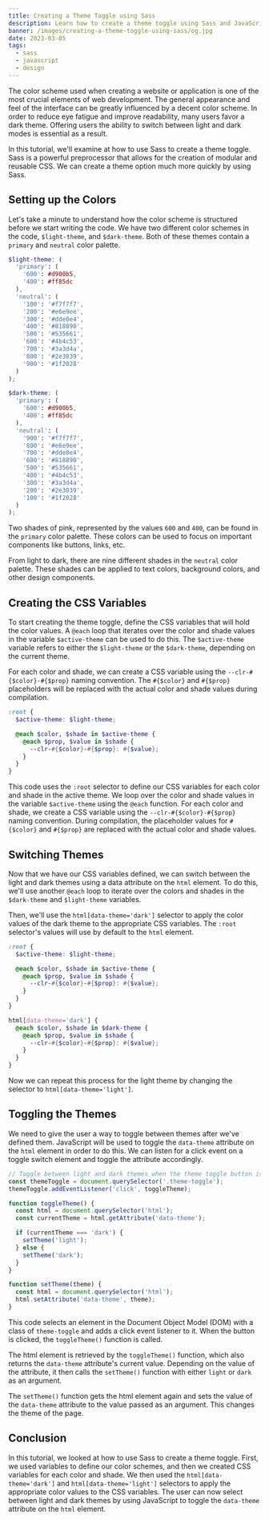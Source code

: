 ```yaml
---
title: Creating a Theme Toggle using Sass
description: Learn how to create a theme toggle using Sass and JavaScript to allow users to switch between light and dark themes on your website or application.
banner: /images/creating-a-theme-toggle-using-sass/og.jpg
date: 2023-03-05
tags:
  - sass
  - javascript
  - design
---
```


The color scheme used when creating a website or application is one of the most crucial elements of web development. The general appearance and feel of the interface can be greatly influenced by a decent color scheme. In order to reduce eye fatigue and improve readability, many users favor a dark theme. Offering users the ability to switch between light and dark modes is essential as a result.

In this tutorial, we'll examine at how to use Sass to create a theme toggle. Sass is a powerful preprocessor that allows for the creation of modular and reusable CSS. We can create a theme option much more quickly by using Sass.

## Setting up the Colors

Let's take a minute to understand how the color scheme is structured before we start writing the code. We have two different color schemes in the code, `$light-theme`, and `$dark-theme`. Both of these themes contain a `primary` and `neutral` color palette.

```scss:scss/abstracts/_colors.scss
$light-theme: (
  'primary': (
    '600': #d900b5,
    '400': #ff85dc
  ),
  'neutral': (
    '100': '#f7f7f7',
    '200': '#e6e9ee',
    '300': '#dde0e4',
    '400': '#818890',
    '500': '#535661',
    '600': '#4b4c53',
    '700': '#3a3d4a',
    '800': '#2e3039',
    '900': '#1f2028'
  )
);

$dark-theme: (
  'primary': (
    '600': #d900b5,
    '400': #ff85dc
  ),
  'neutral': (
    '900': '#f7f7f7',
    '800': '#e6e9ee',
    '700': '#dde0e4',
    '600': '#818890',
    '500': '#535661',
    '400': '#4b4c53',
    '300': '#3a3d4a',
    '200': '#2e3039',
    '100': '#1f2028'
  )
);
```

Two shades of pink, represented by the values `600` and `400`, can be found in the `primary` color palette. These colors can be used to focus on important components like buttons, links, etc.

From light to dark, there are nine different shades in the `neutral` color palette. These shades can be applied to text colors, background colors, and other design components.

## Creating the CSS Variables

To start creating the theme toggle, define the CSS variables that will hold the color values. A `@each` loop that iterates over the color and shade values in the variable `$active-theme` can be used to do this. The `$active-theme` variable refers to either the `$light-theme` or the `$dark-theme`, depending on the current theme.

For each color and shade, we can create a CSS variable using the `--clr-#{$color}-#{$prop}` naming convention. The `#{$color}` and `#{$prop}` placeholders will be replaced with the actual color and shade values during compilation.

```scss:scss/base/_root.scss
:root {
  $active-theme: $light-theme;

  @each $color, $shade in $active-theme {
    @each $prop, $value in $shade {
      --clr-#{$color}-#{$prop}: #{$value};
    }
  }
}
```

This code uses the `:root` selector to define our CSS variables for each color and shade in the active theme. We loop over the color and shade values in the variable `$active-theme` using the `@each` function. For each color and shade, we create a CSS variable using the `--clr-#{$color}-#{$prop}` naming convention. During compilation, the placeholder values for `#{$color}` and `#{$prop}` are replaced with the actual color and shade values.

## Switching Themes

Now that we have our CSS variables defined, we can switch between the light and dark themes using a data attribute on the `html` element. To do this, we'll use another `@each` loop to iterate over the colors and shades in the `$dark-theme` and `$light-theme` variables.

Then, we'll use the `html[data-theme='dark']` selector to apply the color values of the dark theme to the appropriate CSS variables. The `:root` selector's values will use by default to the `html` element.

```scss:scss/base/_root.scss
:root {
  $active-theme: $light-theme;

  @each $color, $shade in $active-theme {
    @each $prop, $value in $shade {
      --clr-#{$color}-#{$prop}: #{$value};
    }
  }
}

html[data-theme='dark'] {
  @each $color, $shade in $dark-theme {
    @each $prop, $value in $shade {
      --clr-#{$color}-#{$prop}: #{$value};
    }
  }
}
```

Now we can repeat this process for the light theme by changing the selector to `html[data-theme='light']`.

## Toggling the Themes

We need to give the user a way to toggle between themes after we've defined them. JavaScript will be used to toggle the `data-theme` attribute on the `html` element in order to do this. We can listen for a click event on a toggle switch element and toggle the attribute accordingly.

```js
// Toggle between light and dark themes when the theme toggle button is clicked
const themeToggle = document.querySelector('.theme-toggle');
themeToggle.addEventListener('click', toggleTheme);

function toggleTheme() {
  const html = document.querySelector('html');
  const currentTheme = html.getAttribute('data-theme');

  if (currentTheme === 'dark') {
    setTheme('light');
  } else {
    setTheme('dark');
  }
}

function setTheme(theme) {
  const html = document.querySelector('html');
  html.setAttribute('data-theme', theme);
}
```

This code selects an element in the Document Object Model (DOM) with a class of `theme-toggle` and adds a click event listener to it. When the button is clicked, the `toggleTheme()` function is called.

The html element is retrieved by the `toggleTheme()` function, which also returns the `data-theme` attribute's current value. Depending on the value of the attribute, it then calls the `setTheme()` function with either `light` or `dark` as an argument.

The `setTheme()` function gets the html element again and sets the value of the `data-theme` attribute to the value passed as an argument. This changes the theme of the page.

## Conclusion

In this tutorial, we looked at how to use Sass to create a theme toggle. First, we used variables to define our color schemes, and then we created CSS variables for each color and shade. We then used the `html[data-theme='dark']` and `html[data-theme='light']` selectors to apply the appropriate color values to the CSS variables. The user can now select between light and dark themes by using JavaScript to toggle the `data-theme` attribute on the `html` element.
